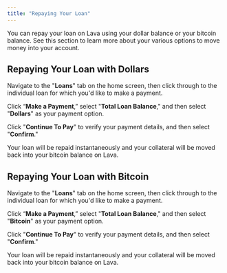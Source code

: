 ```yaml
---
title: "Repaying Your Loan"
---
```


You can repay your loan on Lava using your dollar balance or your bitcoin balance. See this section to learn more about your various options to move money into your account.

## Repaying Your Loan with Dollars

Navigate to the "**Loans**" tab on the home screen, then click through to the individual loan for which you'd like to make a payment.

Click “**Make a Payment**,” select "**Total Loan Balance**," and then select "**Dollars**" as your payment option. 

Click "**Continue To Pay**" to verify your payment details, and then select "**Confirm**." 

Your loan will be repaid instantaneously and your collateral will be moved back into your bitcoin balance on Lava. 

## Repaying Your Loan with Bitcoin

Navigate to the "**Loans**" tab on the home screen, then click through to the individual loan for which you'd like to make a payment.

Click “**Make a Payment**,” select "**Total Loan Balance**," and then select "**Bitcoin**" as your payment option. 

Click "**Continue To Pay**" to verify your payment details, and then select "**Confirm**." 

Your loan will be repaid instantaneously and your collateral will be moved back into your bitcoin balance on Lava.